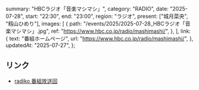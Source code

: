   summary: "HBCラジオ「音楽マシマシ」",
  category: "RADIO",
  date: "2025-07-28",
  start: "22:30",
  end: "23:00",
  region: "ラジオ",
  present: ["城月菜央", "籾山ひめり"],
  images: [
    {
      path: "/events/2025/2025-07-28_HBCラジオ「音楽マシマシ」.jpg",
      ref: "https://www.hbc.co.jp/radio/mashimashi/",
    },
  ],
  link: {
    text: "番組ホームページ",
    url: "https://www.hbc.co.jp/radio/mashimashi/",
  },
  updatedAt: "2025-07-27",
};

## リンク

- [radiko 番組放送回](https://radiko.jp/share/?sid=HBC&t=20250728223000)
